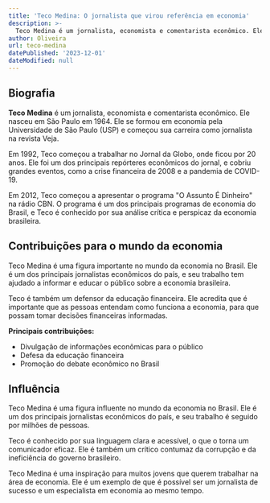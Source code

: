 ```yaml
---
title: 'Teco Medina: O jornalista que virou referência em economia'
description: >-
  Teco Medina é um jornalista, economista e comentarista econômico. Ele é conhecido por seu trabalho no Jornal da Globo, na rádio CBN e no programa "O Assunto É Dinheiro".
author: Oliveira
url: teco-medina
datePublished: '2023-12-01'
dateModified: null
---
```


## Biografia

**Teco Medina** é um jornalista, economista e comentarista econômico. Ele nasceu em São Paulo em 1964. Ele se formou em economia pela Universidade de São Paulo (USP) e começou sua carreira como jornalista na revista Veja.

Em 1992, Teco começou a trabalhar no Jornal da Globo, onde ficou por 20 anos. Ele foi um dos principais repórteres econômicos do jornal, e cobriu grandes eventos, como a crise financeira de 2008 e a pandemia de COVID-19.

Em 2012, Teco começou a apresentar o programa "O Assunto É Dinheiro" na rádio CBN. O programa é um dos principais programas de economia do Brasil, e Teco é conhecido por sua análise crítica e perspicaz da economia brasileira.

## Contribuições para o mundo da economia

Teco Medina é uma figura importante no mundo da economia no Brasil. Ele é um dos principais jornalistas econômicos do país, e seu trabalho tem ajudado a informar e educar o público sobre a economia brasileira.

Teco é também um defensor da educação financeira. Ele acredita que é importante que as pessoas entendam como funciona a economia, para que possam tomar decisões financeiras informadas.

**Principais contribuições:**

* Divulgação de informações econômicas para o público
* Defesa da educação financeira
* Promoção do debate econômico no Brasil

## Influência

Teco Medina é uma figura influente no mundo da economia no Brasil. Ele é um dos principais jornalistas econômicos do país, e seu trabalho é seguido por milhões de pessoas.

Teco é conhecido por sua linguagem clara e acessível, o que o torna um comunicador eficaz. Ele é também um crítico contumaz da corrupção e da ineficiência do governo brasileiro.

Teco Medina é uma inspiração para muitos jovens que querem trabalhar na área de economia. Ele é um exemplo de que é possível ser um jornalista de sucesso e um especialista em economia ao mesmo tempo.
